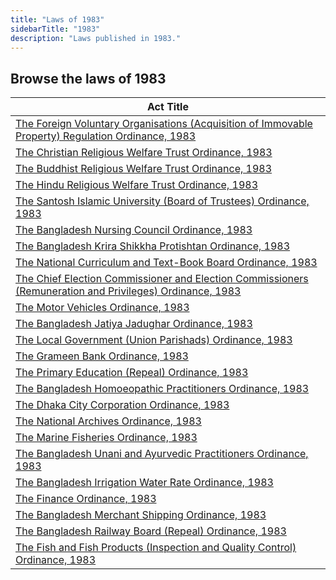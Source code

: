 ```yaml
---
title: "Laws of 1983"
sidebarTitle: "1983"
description: "Laws published in 1983."
---
```


## Browse the laws of 1983

| Act Title |
|-----------|
| [The Foreign Voluntary Organisations (Acquisition of Immovable Property) Regulation Ordinance, 1983](/laws/act-663) |
| [The Christian Religious Welfare Trust Ordinance, 1983](/laws/act-662) |
| [The Buddhist Religious Welfare Trust Ordinance, 1983](/laws/act-661) |
| [The Hindu Religious Welfare Trust Ordinance, 1983](/laws/act-660) |
| [The Santosh Islamic University (Board of Trustees) Ordinance, 1983](/laws/act-659) |
| [The Bangladesh Nursing Council Ordinance, 1983](/laws/act-658) |
| [The Bangladesh Krira Shikkha Protishtan Ordinance, 1983](/laws/act-657) |
| [The National Curriculum and Text-Book Board Ordinance, 1983](/laws/act-656) |
| [The Chief Election Commissioner and Election Commissioners (Remuneration and Privileges) Ordinance, 1983](/laws/act-655) |
| [The Motor Vehicles Ordinance, 1983](/laws/act-654) |
| [The Bangladesh Jatiya Jadughar Ordinance, 1983](/laws/act-653) |
| [The Local Government (Union Parishads) Ordinance, 1983](/laws/act-652) |
| [The Grameen Bank Ordinance, 1983](/laws/act-651) |
| [The Primary Education (Repeal) Ordinance, 1983](/laws/act-650) |
| [The Bangladesh Homoeopathic Practitioners Ordinance, 1983](/laws/act-649) |
| [The Dhaka City Corporation Ordinance, 1983](/laws/act-648) |
| [The National Archives Ordinance, 1983](/laws/act-647) |
| [The Marine Fisheries Ordinance, 1983](/laws/act-646) |
| [The Bangladesh Unani and Ayurvedic Practitioners Ordinance, 1983](/laws/act-645) |
| [The Bangladesh Irrigation Water Rate Ordinance, 1983](/laws/act-644) |
| [The Finance Ordinance, 1983](/laws/act-643) |
| [The Bangladesh Merchant Shipping Ordinance, 1983](/laws/act-642) |
| [The Bangladesh Railway Board (Repeal) Ordinance, 1983](/laws/act-641) |
| [The Fish and Fish Products (Inspection and Quality Control) Ordinance, 1983](/laws/act-640) |

